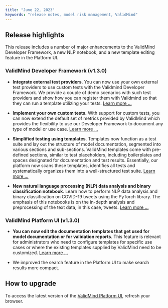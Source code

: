 ```yaml
---
title: "June 22, 2023"
keywords: "release notes, model risk management, ValidMind"
---
```


## Release highlights

This release includes a number of major enhancements to the ValidMind Developer Framework, a new NLP notebook, and a new template editing feature in the Platform UI. 

### ValidMind Developer Framework (v1.3.0)

- **Integrate external test providers**. You can now use your own external test providers to use custom tests with the Validmind Developer Framework. We provide a couple of demo scenarios with such test providers and show how you can register them with  Validmind so that they can run a template utilizing your tests. [Learn more ...](../notebooks/external_test_providers_demo.ipynb
)

- **Implement your own custom tests.** With support for custom tests, you can now extend the default set of metrics provided by ValidMind which provides the flexibility to use our Developer Framework to document any type of model or use case. [Learn more ...](../notebooks/how_to/implementing_custom_tests.ipynb)

<!--- NR if the following text is inaccurate, https://github.com/validmind/documentation/pull/102 will also need to be updated --->
- **Simplified testing using templates**. Templates now function as a test suite and lay out the structure of model documentation, segmented into various sections and sub-sections. ValidMind templates come with pre-defined sections, similar to test placeholders, including boilerplates and spaces designated for documentation and test results. Essentially, our platform now scans these templates, identifies all tests and systematically organizes them into a well-structured test suite. [Learn more ...](developer-framework-introduction.qmd)

- **New natural language processing (NLP) data analysis and binary classification notebook**. Learn how to perform NLP data analysis and binary classification on COVID-19 tweets using the PyTorch library. The emphasis of this notebooks is on the in-depth analysis and preprocessing of the text data, in this case, tweets. [Learn more ...](../notebooks/nlp/nlp_sentiment_analysis_demo.ipynb)

### ValidMind Platform UI (v1.3.0)

- **You can now edit the documentation templates that get used for model documentation or for validation reports**. This feature is relevant for administrators who need to configure templates for specific use cases or where the existing templates supplied by ValidMind need to be customized. [Learn more ...](edit-templates.qmd)

- We improved the search feature in the Platform UI to make search results more compact.


## How to upgrade

To access the latest version of the [ValidMind Platform UI](http://app.prod.validmind.ai/), refresh your browser.

<!---
To upgrade the ValidMind Developer Framework:

- [Using Docker](try-developer-framework-with-docker.qmd): pull the latest Docker image:
    
    ```jsx
    docker pull validmind/validmind-jupyter-demo:latest
    
    ```
    
- [In your own developer environment](install-and-initialize-developer-framework.qmd): restart your notebook and re-run:
    
    ```python
    !pip install validmind
    ```
--->